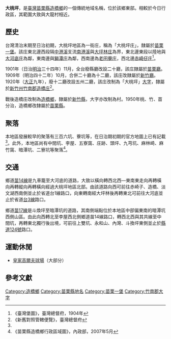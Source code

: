 {{noteTA　
|1 = zh-cn:庄; zh-hk:庄; zh-tw:庄;
}}
'''大桃坪'''，是[[臺灣|臺灣]][[苗栗縣|苗栗縣]][[造橋鄉|造橋鄉]]的一個傳統地域名稱，位於該鄉東部。相較於今日行政區，其範圍大致與大龍村相近。

==歷史==
台灣清治末期至日治初期，大桃坪地區為一街庄，稱為「大桃坪庄」，隸屬於[[苗栗一堡|苗栗一堡]]。該庄東北邊西段隔[[中港溪|中港溪]]支流[[南港溪_(苗栗縣)|南港溪]]與[[大坪林_(苗栗縣三灣鄉)|大坪林庄]]為界，東北邊東段以陸地與[[大河底庄|大河底庄]]為鄰，東南邊與[[獅潭_(大字)|獅潭庄]]為鄰，西南邊為[[老田藔庄|老田藔庄]]，西北邊[[赤崎仔庄|赤崎仔庄]]<ref name="臺灣堡圖">《臺灣堡圖》，臺灣總督府，1904年</ref>。

1901年（日治[[明治|明治]]三十四年）11月，全台廢縣廳改設二十廳，該庄隸屬於[[苗栗廳|苗栗廳]]。1909年（明治四十二年）10月，合併二十廳為十二廳，該庄改隸屬於[[新竹廳|新竹廳]]。1920年（[[大正|大正]]九年），廢十二廳改設五州二廳，該庄改制為「大桃坪」[[大字|大字]]，隸屬於[[新竹州|新竹州]][[竹南郡|竹南郡]][[造橋庄|造橋庄]]<ref>《新舊對照管轄便覽》，臺灣總督府</ref>。

戰後造橋庄改制為[[造橋鄉|造橋鄉]]，隸屬於[[新竹縣|新竹縣]]，大字亦改制為村。1950年桃、竹、苗分治，造橋鄉改隸屬於[[苗栗縣|苗栗縣]]。

==聚落==
本地區發展較早的聚落有三百六坑、藔坑等，在日治期初期的官方地圖上已有記載<ref name="臺灣堡圖"/>。此外，本地區尚有中間坑、李屋、五寮窩、庄跡、頭坪、九芎坑、麻林崎、麻竹窩、暗潭坑、二寮坑等聚落<ref>《苗栗縣造橋鄉行政區域圖》，內政部，2007年5月</ref>。

==交通==
鄉道[[苗14線|苗14線]]是九車籠至大河底的道路，大致以橫向轉西北西—東南東走向再轉橫向再轉縱向再轉橫向經過大桃坪地區北部。由該道路向西可前往赤崎子、造橋、淡文湖西南側並止於省道台1線路口，向東轉南經大坪林後再轉東北可前往大河底並止於省道[[台3線|台3線]]路口。

鄉道[[苗17線|苗17線]]是斗煥坪至暗潭坑的道路，其南側端點位於本地區中部偏東南的暗潭坑西側山區。由此向西轉北至李屋西北側鄉道苗14線路口，轉西北西與其共線至中間坑，再轉東北獨行後出境，可前往上雙坑、永和山、內灣、斗換坪東側並止於[[縣道124號|縣道124號]]路口。

==運動休閒==
*[[皇家高爾夫球場|皇家高爾夫球場]]（大部分）

==參考文獻==
{{reflist}}

{{竹南郡}}

[[Category:造橋鄉|Category:造橋鄉]]
[[Category:苗栗縣地名|Category:苗栗縣地名]]
[[Category:苗栗一堡|Category:苗栗一堡]]
[[Category:竹南郡大字|Category:竹南郡大字]]